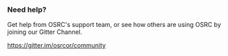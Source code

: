 ### Need help?

Get help from OSRC's support team, or see how others are using OSRC by joining our Gitter Channel.

https://gitter.im/osrcor/community
